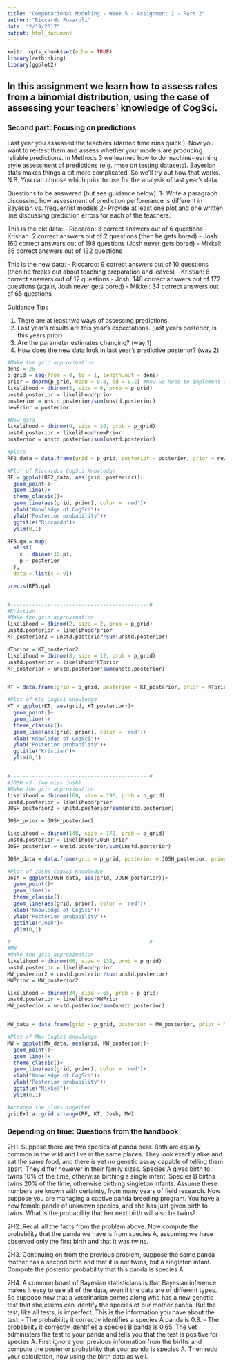 ```yaml
---
title: "Computational Modeling - Week 5 - Assignment 2 - Part 2"
author: "Riccardo Fusaroli"
date: "2/19/2017"
output: html_document
---
```


```r
knitr::opts_chunk$set(echo = TRUE)
library(rethinking)
library(ggplot2)
```

## In this assignment we learn how to assess rates from a binomial distribution, using the case of assessing your teachers' knowledge of CogSci.

### Second part: Focusing on predictions

Last year you assessed the teachers (darned time runs quick!). Now you want to re-test them and assess whether your models are producing reliable predictions. In Methods 3 we learned how to do machine-learning style assessment of predictions (e.g. rmse on testing datasets). Bayesian stats makes things a bit more complicated. So we'll try out how that works. N.B. You can choose which prior to use for the analysis of last year's data.

Questions to be answered (but see guidance below):
1- Write a paragraph discussing how assessment of prediction performance is different in Bayesian vs. frequentist models
2- Provide at least one plot and one written line discussing prediction errors for each of the teachers.

This is the old data:
- Riccardo: 3 correct answers out of 6 questions
- Kristian: 2 correct answers out of 2 questions (then he gets bored)
- Josh: 160 correct answers out of 198 questions (Josh never gets bored)
- Mikkel: 66 correct answers out of 132 questions

This is the new data:
- Riccardo: 9 correct answers out of 10 questions (then he freaks out about teaching preparation and leaves)
- Kristian: 8 correct answers out of 12 questions
- Josh: 148 correct answers out of 172 questions (again, Josh never gets bored)
- Mikkel: 34 correct answers out of 65 questions

Guidance Tips

1. There are at least two ways of assessing predictions.
2. Last year's results are this year's expectations. (last years posterior, is this years prior)
3. Are the parameter estimates changing? (way 1)
4. How does the new data look in last year's predictive posterior? (way 2)


```r
#Make the grid approximation
dens = 25
p_grid = seq(from = 0, to = 1, length.out = dens)
prior = dnorm(p_grid, mean = 0.8, sd = 0.2) #Now we need to implement a new prior
likelihood = dbinom(3, size = 6, prob = p_grid)
unstd.posterior = likelihood*prior
posterior = unstd.posterior/sum(unstd.posterior)
newPrior = posterior

#New data
likelihood = dbinom(9, size = 10, prob = p_grid)
unstd.posterior = likelihood*newPrior
posterior = unstd.posterior/sum(unstd.posterior)

#plots
RF2_data = data.frame(grid = p_grid, posterior = posterior, prior = newPrior, likelihood = likelihood)

#Plot of Riccardos CogSci Knowledge
RF = ggplot(RF2_data, aes(grid, posterior))+
  geom_point()+
  geom_line()+
  theme_classic()+
  geom_line(aes(grid, prior), color = 'red')+
  xlab("Knowledge of CogSci")+
  ylab("Posterior probability")+
  ggtitle("Riccardo")+
  ylim(0,1)

RF5.qa = map(
  alist(
    c ~ dbinom(10,p),
    p ~ posterior 
  ),
  data = list(c = 9))

precis(RF5.qa)


#---------------------------------------------#
#Kristian
#Make the grid approximation
likelihood = dbinom(2, size = 2, prob = p_grid)
unstd.posterior = likelihood*prior
KT_posterior2 = unstd.posterior/sum(unstd.posterior)

KTprior = KT_posterior2
likelihood = dbinom(8, size = 12, prob = p_grid)
unstd.posterior = likelihood*KTprior
KT_posterior = unstd.posterior/sum(unstd.posterior)


KT = data.frame(grid = p_grid, posterior = KT_posterior, prior = KTprior, likelihood = likelihood)

#Plot of KTs CogSci Knowledge
KT = ggplot(KT, aes(grid, KT_posterior))+
  geom_point()+
  geom_line()+
  theme_classic()+
  geom_line(aes(grid, prior), color = 'red')+
  xlab("Knowledge of CogSci")+
  ylab("Posterior probability")+
  ggtitle("Kristian")+
  ylim(0,1)


#---------------------------------------------#
#JOSH <3  (we miss Josh)
#Make the grid approximation
likelihood = dbinom(160, size = 198, prob = p_grid)
unstd.posterior = likelihood*prior
JOSH_posterior2 = unstd.posterior/sum(unstd.posterior)

JOSH_prior = JOSH_posterior2

likelihood = dbinom(148, size = 172, prob = p_grid)
unstd.posterior = likelihood*JOSH_prior
JOSH_posterior = unstd.posterior/sum(unstd.posterior)

JOSH_data = data.frame(grid = p_grid, posterior = JOSH_posterior, prior = JOSH_prior, likelihood = likelihood)

#Plot of Joshs CogSci Knowledge
Josh = ggplot(JOSH_data, aes(grid, JOSH_posterior))+
  geom_point()+
  geom_line()+
  theme_classic()+
  geom_line(aes(grid, prior), color = 'red')+
  xlab("Knowledge of CogSci")+
  ylab("Posterior probability")+
  ggtitle("Josh")+
  ylim(0,1)

#---------------------------------------------#
#MW
#Make the grid approximation
likelihood = dbinom(66, size = 132, prob = p_grid)
unstd.posterior = likelihood*prior
MW_posterior2 = unstd.posterior/sum(unstd.posterior)
MWPrior = MW_posterior2

likelihood = dbinom(34, size = 65, prob = p_grid)
unstd.posterior = likelihood*MWPrior
MW_posterior = unstd.posterior/sum(unstd.posterior)


MW_data = data.frame(grid = p_grid, posterior = MW_posterior, prior = MWPrior, likelihood = likelihood)

#Plot of MWs CogSci Knowledge
MW = ggplot(MW_data, aes(grid, MW_posterior))+
  geom_point()+
  geom_line()+
  theme_classic()+
  geom_line(aes(grid, prior), color = 'red')+
  xlab("Knowledge of CogSci")+
  ylab("Posterior probability")+
  ggtitle("Mikkel")+
  ylim(0,1)

#Arrange the plots together
gridExtra::grid.arrange(RF, KT, Josh, MW)


```


### Depending on time: Questions from the handbook
2H1. Suppose there are two species of panda bear. Both are equally common in the wild and live in the same places. They look exactly alike and eat the same food, and there is yet no genetic assay capable of telling them apart. They differ however in their family sizes. Species A gives birth to twins 10% of the time, otherwise birthing a single infant. Species B births twins 20% of the time, otherwise birthing singleton infants. Assume these numbers are known with certainty, from many years of field research.
Now suppose you are managing a captive panda breeding program. You have a new female panda of unknown species, and she has just given birth to twins. What is the probability that her next birth will also be twins?

2H2. Recall all the facts from the problem above. Now compute the probability that the panda we have is from species A, assuming we have observed only the first birth and that it was twins.

2H3. Continuing on from the previous problem, suppose the same panda mother has a second birth and that it is not twins, but a singleton infant. Compute the posterior probability that this panda is species A.

2H4. A common boast of Bayesian statisticians is that Bayesian inference makes it easy to use all of the data, even if the data are of different types. So suppose now that a veterinarian comes along who has a new genetic test that she claims can identify the species of our mother panda. But the test, like all tests, is imperfect. This is the information you have about the test:
- The probability it correctly identifies a species A panda is 0.8.
- The probability it correctly identifies a species B panda is 0.65.
The vet administers the test to your panda and tells you that the test is positive for species A. First ignore your previous information from the births and compute the posterior probability that your panda is species A. Then redo your calculation, now using the birth data as well.
